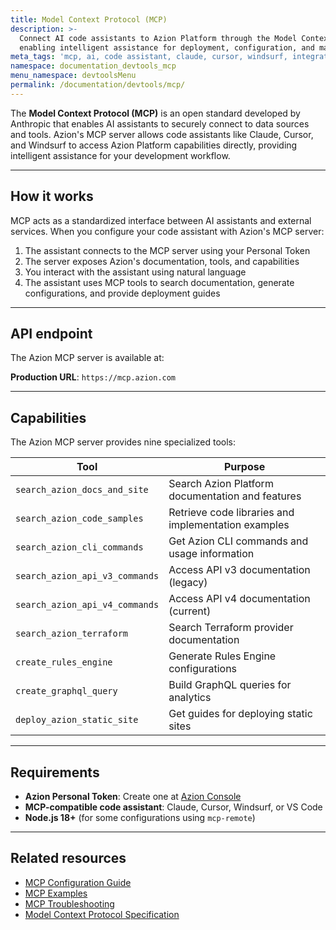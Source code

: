 ```yaml
---
title: Model Context Protocol (MCP)
description: >-
  Connect AI code assistants to Azion Platform through the Model Context Protocol,
  enabling intelligent assistance for deployment, configuration, and management tasks.
meta_tags: 'mcp, ai, code assistant, claude, cursor, windsurf, integration'
namespace: documentation_devtools_mcp
menu_namespace: devtoolsMenu
permalink: /documentation/devtools/mcp/
---
```


The **Model Context Protocol (MCP)** is an open standard developed by Anthropic that enables AI assistants to securely connect to data sources and tools. Azion's MCP server allows code assistants like Claude, Cursor, and Windsurf to access Azion Platform capabilities directly, providing intelligent assistance for your development workflow.

---

## How it works

MCP acts as a standardized interface between AI assistants and external services. When you configure your code assistant with Azion's MCP server:

1. The assistant connects to the MCP server using your Personal Token
2. The server exposes Azion's documentation, tools, and capabilities
3. You interact with the assistant using natural language
4. The assistant uses MCP tools to search documentation, generate configurations, and provide deployment guides

---

## API endpoint

The Azion MCP server is available at:

**Production URL**: `https://mcp.azion.com`

---

## Capabilities

The Azion MCP server provides nine specialized tools:

| Tool | Purpose |
|------|---------|
| `search_azion_docs_and_site` | Search Azion Platform documentation and features |
| `search_azion_code_samples` | Retrieve code libraries and implementation examples |
| `search_azion_cli_commands` | Get Azion CLI commands and usage information |
| `search_azion_api_v3_commands` | Access API v3 documentation (legacy) |
| `search_azion_api_v4_commands` | Access API v4 documentation (current) |
| `search_azion_terraform` | Search Terraform provider documentation |
| `create_rules_engine` | Generate Rules Engine configurations |
| `create_graphql_query` | Build GraphQL queries for analytics |
| `deploy_azion_static_site` | Get guides for deploying static sites |

---

## Requirements

- **Azion Personal Token**: Create one at [Azion Console](https://console.azion.com/personal-tokens)
- **MCP-compatible code assistant**: Claude, Cursor, Windsurf, or VS Code
- **Node.js 18+** (for some configurations using `mcp-remote`)

---

## Related resources

- [MCP Configuration Guide](/en/documentation/devtools/mcp/configuration/)
- [MCP Examples](/en/documentation/devtools/mcp/examples/)
- [MCP Troubleshooting](/en/documentation/devtools/mcp/troubleshooting/)
- [Model Context Protocol Specification](https://modelcontextprotocol.io)
